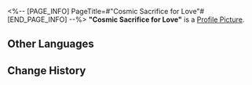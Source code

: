<%-- [PAGE_INFO]
PageTitle=#"Cosmic Sacrifice for Love"#
[END_PAGE_INFO] --%>
{{Item Infobox
|id          = 210226
|image       = Item Cosmic Sacrifice for Love.png
|type        = Disk
|invCategory = Valuables
|rarity      = 3
|effect      = A record that can be played on the Express' phonograph. It might be a chance acquisition or a gift from someone else. All sorts of memories surge up when the music plays &mdash; the smiles, encounters, touches, and the excitement of battle. Maybe that is why people still collect records even as society rapidly advances.<br />The current record contains the track, "Cosmic Sacrifice for Love."
|description = <br />''As though fireworks were set off upon the skies, love and death bloom simultaneously.''
}}
'''"Cosmic Sacrifice for Love"''' is a [[Profile Picture]].

==Other Languages==
{{Other Languages
|en   = "Cosmic Sacrifice for Love"
|zhs  = 《宇宙殉情时》
|zht  = 《宇宙殉情時》
|ja   = 『宇宙が殉情する時』
|ko   = ≪우주가 사랑을 위해 목숨을 바칠 때≫
|es   = Sacrificio cósmico por amor
|fr   = « Cosmic Sacrifice for Love »
|ru   = Cosmic Sacrifice for Love
|th   = Cosmic Sacrifice for Love
|vi   = Vũ Trụ Chết Vì Yêu
|de   = „Kosmische Aufopferung für die Liebe“
|id   = "Cosmic Sacrifice for Love"
|pt   = "Cosmic Sacrifice for Love"
}}

==Change History==
{{Change History|1.5}}